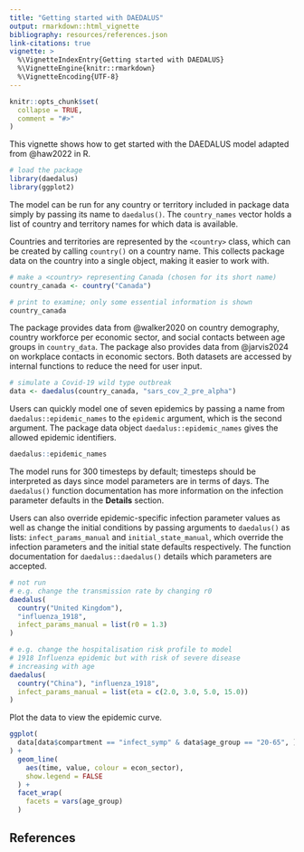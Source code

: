 ```yaml
---
title: "Getting started with DAEDALUS"
output: rmarkdown::html_vignette
bibliography: resources/references.json
link-citations: true
vignette: >
  %\VignetteIndexEntry{Getting started with DAEDALUS}
  %\VignetteEngine{knitr::rmarkdown}
  %\VignetteEncoding{UTF-8}
---
```


```r
knitr::opts_chunk$set(
  collapse = TRUE,
  comment = "#>"
)
```

This vignette shows how to get started with the DAEDALUS model adapted from @haw2022 in R.

```r
# load the package
library(daedalus)
library(ggplot2)
```

The model can be run for any country or territory included in package data simply by passing its name to `daedalus()`.
The `country_names` vector holds a list of country and territory names for which data is available.

Countries and territories are represented by the `<country>` class, which can be created by calling `country()` on a country name. This collects package data on the country into a single object, making it easier to work with.

```r
# make a <country> representing Canada (chosen for its short name)
country_canada <- country("Canada")

# print to examine; only some essential information is shown
country_canada
```

The package provides data from @walker2020 on country demography, country workforce per economic sector, and social contacts between age groups in `country_data`.
The package also provides data from @jarvis2024 on workplace contacts in economic sectors.
Both datasets are accessed by internal functions to reduce the need for user input.

```r
# simulate a Covid-19 wild type outbreak
data <- daedalus(country_canada, "sars_cov_2_pre_alpha")
```

Users can quickly model one of seven epidemics by passing a name from `daedalus::epidemic_names` to the `epidemic` argument, which is the second argument.
The package data object `daedalus::epidemic_names` gives the allowed epidemic identifiers.

```r
daedalus::epidemic_names
```

The model runs for 300 timesteps by default; timesteps should be interpreted as days since model parameters are in terms of days.
The `daedalus()` function documentation has more information on the infection parameter defaults in the **Details** section.

Users can also override epidemic-specific infection parameter values as well as change the initial conditions by passing arguments to `daedalus()` as lists: `infect_params_manual` and `initial_state_manual`, which override the infection parameters and the initial state defaults respectively.
The function documentation for `daedalus::daedalus()` details which parameters are accepted.

```r
# not run
# e.g. change the transmission rate by changing r0
daedalus(
  country("United Kingdom"), 
  "influenza_1918", 
  infect_params_manual = list(r0 = 1.3)
)

# e.g. change the hospitalisation risk profile to model
# 1918 Influenza epidemic but with risk of severe disease
# increasing with age
daedalus(
  country("China"), "influenza_1918",
  infect_params_manual = list(eta = c(2.0, 3.0, 5.0, 15.0))
)
```

Plot the data to view the epidemic curve.

```r
ggplot(
  data[data$compartment == "infect_symp" & data$age_group == "20-65", ]
) +
  geom_line(
    aes(time, value, colour = econ_sector),
    show.legend = FALSE
  ) +
  facet_wrap(
    facets = vars(age_group)
  )
```

## References

